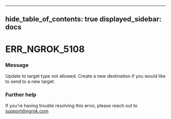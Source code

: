 

---
hide_table_of_contents: true
displayed_sidebar: docs
---


# ERR_NGROK_5108

### Message
Update to target type not allowed. Create a new destination if you would like to send to a new target.

<ErrorDetails error="err_ngrok_5108" />



### Further help
If you're having trouble resolving this error, please reach out to [support@ngrok.com](mailto:support@ngrok.com?subject=Help%20with%20ERR_NGROK_5108)

